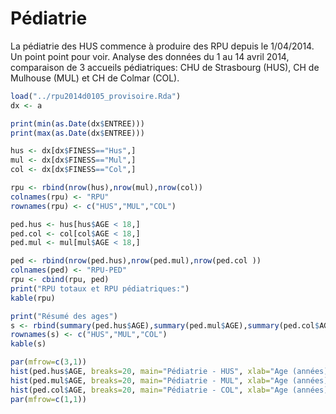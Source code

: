 Pédiatrie
========================================================

La pédiatrie des HUS commence à produire des RPU depuis le 1/04/2014. Un point point pour voir. Analyse des données du 1 au 14 avril 2014, comparaison de 3 accueils pédiatriques: CHU de Strasbourg (HUS), CH de Mulhouse (MUL) et CH de Colmar (COL).

```r
load("../rpu2014d0105_provisoire.Rda")
dx <- a

print(min(as.Date(dx$ENTREE)))
print(max(as.Date(dx$ENTREE)))

hus <- dx[dx$FINESS=="Hus",]
mul <- dx[dx$FINESS=="Mul",]
col <- dx[dx$FINESS=="Col",]

rpu <- rbind(nrow(hus),nrow(mul),nrow(col))
colnames(rpu) <- "RPU"
rownames(rpu) <- c("HUS","MUL","COL")

ped.hus <- hus[hus$AGE < 18,]
ped.col <- col[col$AGE < 18,]
ped.mul <- mul[mul$AGE < 18,]

ped <- rbind(nrow(ped.hus),nrow(ped.mul),nrow(ped.col ))
colnames(ped) <- "RPU-PED"
rpu <- cbind(rpu, ped)
print("RPU totaux et RPU pédiatriques:")
kable(rpu)

print("Résumé des ages")
s <- rbind(summary(ped.hus$AGE),summary(ped.mul$AGE),summary(ped.col$AGE))
rownames(s) <- c("HUS","MUL","COL")
kable(s)

par(mfrow=c(3,1))
hist(ped.hus$AGE, breaks=20, main="Pédiatrie - HUS", xlab="Age (années)")
hist(ped.mul$AGE, breaks=20, main="Pédiatrie - MUL", xlab="Age (années)")
hist(ped.col$AGE, breaks=20, main="Pédiatrie - COL", xlab="Age (années)")
par(mfrow=c(1,1))
```


